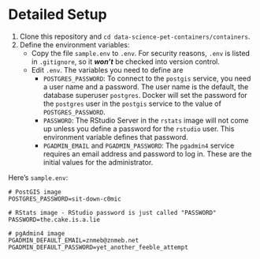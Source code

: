 # Detailed Setup
1. Clone this repository and `cd data-science-pet-containers/containers`.
2. Define the environment variables:
    * Copy the file `sample.env` to `.env`. For security reasons, `.env` is listed in `.gitignore`, so it ***won't*** be checked into version control. 
    * Edit `.env`. The variables you need to define are
        * `POSTGRES_PASSWORD`: To connect to the `postgis` service, you need a user name and a password. The user name is the default, the database superuser `postgres`. Docker will set the password for the `postgres` user in the `postgis` service to the value of `POSTGRES_PASSWORD`.
        * `PASSWORD`: The RStudio Server in the `rstats` image will not come up unless you define a password for the `rstudio` user. This environment variable defines that password.
        * `PGADMIN_EMAIL` and `PGADMIN_PASSWORD`: The `pgadmin4` service requires an email address and password to log in. These are the initial values for the administrator.

Here's `sample.env`:

```
# PostGIS image
POSTGRES_PASSWORD=sit-down-c0mic

# RStats image - RStudio password is just called "PASSWORD"
PASSWORD=the.cake.is.a.lie

# pgAdmin4 image
PGADMIN_DEFAULT_EMAIL=znmeb@znmeb.net
PGADMIN_DEFAULT_PASSWORD=yet_another_feeble_attempt
```
